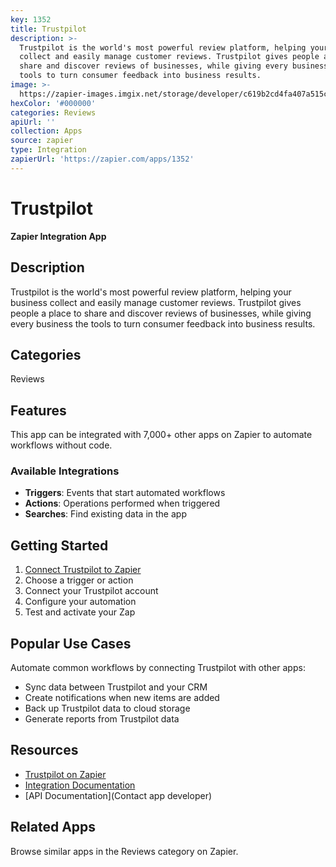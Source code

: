 ```yaml
---
key: 1352
title: Trustpilot
description: >-
  Trustpilot is the world's most powerful review platform, helping your business
  collect and easily manage customer reviews. Trustpilot gives people a place to
  share and discover reviews of businesses, while giving every business the
  tools to turn consumer feedback into business results.
image: >-
  https://zapier-images.imgix.net/storage/developer/c619b2cd4fa407a515c17b3d92d984df.png?auto=format%2Ccompress&ixlib=python-3.0.0&q=50
hexColor: '#000000'
categories: Reviews
apiUrl: ''
collection: Apps
source: zapier
type: Integration
zapierUrl: 'https://zapier.com/apps/1352'
---
```

# Trustpilot

**Zapier Integration App**

## Description

Trustpilot is the world's most powerful review platform, helping your business collect and easily manage customer reviews. Trustpilot gives people a place to share and discover reviews of businesses, while giving every business the tools to turn consumer feedback into business results.

## Categories

Reviews

## Features

This app can be integrated with 7,000+ other apps on Zapier to automate workflows without code.

### Available Integrations

- **Triggers**: Events that start automated workflows
- **Actions**: Operations performed when triggered
- **Searches**: Find existing data in the app

## Getting Started

1. [Connect Trustpilot to Zapier](https://zapier.com/apps/1352)
2. Choose a trigger or action
3. Connect your Trustpilot account
4. Configure your automation
5. Test and activate your Zap

## Popular Use Cases

Automate common workflows by connecting Trustpilot with other apps:

- Sync data between Trustpilot and your CRM
- Create notifications when new items are added
- Back up Trustpilot data to cloud storage
- Generate reports from Trustpilot data

## Resources

- [Trustpilot on Zapier](https://zapier.com/apps/1352)
- [Integration Documentation](https://zapier.com/apps/1352/integrations)
- [API Documentation](Contact app developer)

## Related Apps

Browse similar apps in the Reviews category on Zapier.
